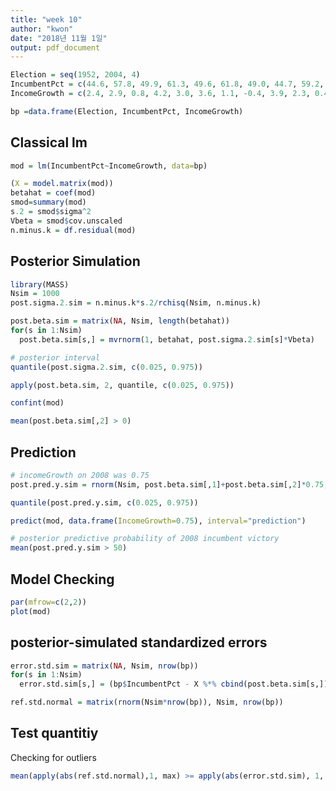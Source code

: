 ```yaml
---
title: "week 10"
author: "kwon"
date: "2018년 11월 1일"
output: pdf_document
---
```


```r
Election = seq(1952, 2004, 4)
IncumbentPct = c(44.6, 57.8, 49.9, 61.3, 49.6, 61.8, 49.0, 44.7, 59.2, 53.9, 46.5, 54.7, 50.3, 51.2)
IncomeGrowth = c(2.4, 2.9, 0.8, 4.2, 3.0, 3.6, 1.1, -0.4, 3.9, 2.3, 0.4, 1.0, 2.4, 1.9)

bp =data.frame(Election, IncumbentPct, IncomeGrowth)
```

## Classical lm
```r
mod = lm(IncumbentPct~IncomeGrowth, data=bp)

(X = model.matrix(mod))
betahat = coef(mod)
smod=summary(mod)
s.2 = smod$sigma^2
Vbeta = smod$cov.unscaled
n.minus.k = df.residual(mod)
```

## Posterior Simulation
```r
library(MASS)
Nsim = 1000
post.sigma.2.sim = n.minus.k*s.2/rchisq(Nsim, n.minus.k)

post.beta.sim = matrix(NA, Nsim, length(betahat))
for(s in 1:Nsim)
  post.beta.sim[s,] = mvrnorm(1, betahat, post.sigma.2.sim[s]*Vbeta)
```

```r
# posterior interval
quantile(post.sigma.2.sim, c(0.025, 0.975))

apply(post.beta.sim, 2, quantile, c(0.025, 0.975))

confint(mod)

mean(post.beta.sim[,2] > 0)
```

## Prediction
```r
# incomeGrowth on 2008 was 0.75
post.pred.y.sim = rnorm(Nsim, post.beta.sim[,1]+post.beta.sim[,2]*0.75,sqrt(post.sigma.2.sim))

quantile(post.pred.y.sim, c(0.025, 0.975))

predict(mod, data.frame(IncomeGrowth=0.75), interval="prediction")

# posterior predictive probability of 2008 incumbent victory
mean(post.pred.y.sim > 50)
```

## Model Checking
```r
par(mfrow=c(2,2))
plot(mod)
```
## posterior-simulated standardized errors
```r
error.std.sim = matrix(NA, Nsim, nrow(bp))
for(s in 1:Nsim)
  error.std.sim[s,] = (bp$IncumbentPct - X %*% cbind(post.beta.sim[s,])) / sqrt(post.sigma.2.sim[s])

ref.std.normal = matrix(rnorm(Nsim*nrow(bp)), Nsim, nrow(bp))
```

## Test quantitiy
Checking for outliers
```r
mean(apply(abs(ref.std.normal),1, max) >= apply(abs(error.std.sim), 1, max))
```



